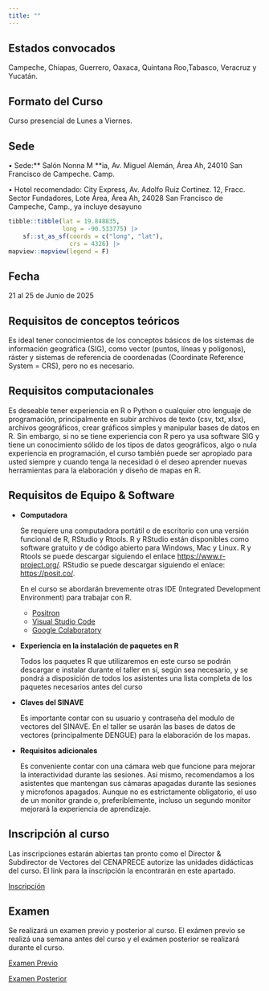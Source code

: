 ```yaml
---
title: ""
---
```


## Estados convocados

Campeche, Chiapas, Guerrero, Oaxaca, Quintana Roo,Tabasco, Veracruz y Yucatán.

## Formato del Curso

Curso presencial de Lunes a Viernes.

## Sede

•⁠  ⁠Sede:**  Salón Nonna M **ia, Av. Miguel Alemán, Área Ah, 24010 San Francisco de Campeche. Camp.

•⁠  ⁠Hotel recomendado: City Express,  Av. Adolfo Ruiz Cortinez. 12, Fracc. Sector Fundadores, Lote Área, Área Ah, 24028 San Francisco de Campeche, Camp., ya incluye desayuno


```r
tibble::tibble(lat = 19.848835,
               long = -90.533775) |>
    sf::st_as_sf(coords = c("long", "lat"),
                 crs = 4326) |>
mapview::mapview(legend = F)
```

## Fecha

21 al 25 de Junio de 2025

## Requisitos de conceptos teóricos

Es ideal tener conocimientos de los conceptos básicos de los sistemas de información geográfica (SIG), como vector (puntos, líneas y polígonos), ráster y sistemas de referencia de coordenadas (Coordinate Reference System = CRS), pero no es necesario.

## Requisitos computacionales

Es deseable tener experiencia en R o Python o cualquier otro lenguaje de programación, principalmente en subir archivos de texto (csv, txt, xlsx), archivos geográficos, crear gráficos simples y manipular bases de datos en R. Sin embargo, si no se tiene experiencia con R pero ya usa software SIG y tiene un conocimiento sólido de los tipos de datos geográficos, algo o nula experiencia en programación, el curso también puede ser apropiado para usted siempre y cuando tenga la necesidad ó el deseo aprender nuevas herramientas para la elaboración y diseño de mapas en R.

## Requisitos de Equipo & Software

-   **Computadora**

    Se requiere una computadora portátil o de escritorio con una versión funcional de R, RStudio y Rtools. R y RStudio están disponibles como software gratuito y de código abierto para Windows, Mac y Linux. R y Rtools se puede descargar siguiendo el enlace <https://www.r-project.org/>. RStudio se puede descargar siguiendo el enlace: <https://posit.co/>.

    En el curso se abordarán brevemente otras IDE (Integrated Development Environment) para trabajar con R.

    -   [Positron](https://positron.posit.co/download.html)
    -   [Visual Studio Code](https://code.visualstudio.com)
    -   [Google Colaboratory](https://colab.research.google.com)

-   **Experiencia en la instalación de paquetes en R**

    Todos los paquetes R que utilizaremos en este curso se podrán descargar e instalar durante el taller en sí, según sea necesario, y se pondrá a disposición de todos los asistentes una lista completa de los paquetes necesarios antes del curso

-   **Claves del SINAVE**

    Es importante contar con su usuario y contraseña del modulo de vectores del SINAVE. En el taller se usarán las bases de datos de vectores (principalmente DENGUE) para la elaboración de los mapas.

-   **Requisitos adicionales**

    Es conveniente contar con una cámara web que funcione para mejorar la interactividad durante las sesiones. Así mismo, recomendamos a los asistentes que mantengan sus cámaras apagadas durante las sesiones y microfonos apagados. Aunque no es estrictamente obligatorio, el uso de un monitor grande o, preferiblemente, incluso un segundo monitor mejorará la experiencia de aprendizaje.

## Inscripción al curso

Las inscripciones estarán abiertas tan pronto como el Director & Subdirector de Vectores del CENAPRECE autorize las unidades didácticas del curso. El link para la inscripción la encontrarán en este apartado.

[Inscripción](https://docs.google.com/forms/d/1NkfcigcOUpEU_CZiEwqVk3KB-eesDk5B9FmZouuNev0/edit#settings)

## Examen

Se realizará un examen previo y posterior al curso. El exámen previo se realizá una semana antes del curso y el exámen posterior se realizará durante el curso.

[Examen Previo](https://docs.google.com/forms/d/1V1DptfSkH-LxX-7qJrVH1LLumK0Ropi10Ak_eLSxn9c/edit?pli=1)

[Examen Posterior]()
